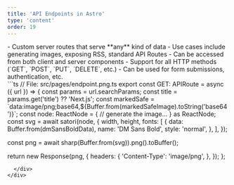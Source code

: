 ```yaml
---
title: 'API Endpoints in Astro'
type: 'content'
order: 19
---
```



<div class="flex gap-6">
  <div class="shrink">
  - Custom server routes that serve **any** kind of data
  - Use cases include generating images, exposing RSS, standard API Routes
  - Can be accessed from both client and server components
  - Support for all HTTP methods (`GET`, `POST`, `PUT`, `DELETE`, etc.)
  - Can be used for form submissions, authentication, etc.
  <div>
    <EndpointDemo/>
  </div>
  </div>

  <div class="flex-1">
    ```ts
// File: src/pages/endpoint.png.ts
export const GET: APIRoute = async ({ url }) => {
  const params = url.searchParams;
  const title = params.get('title') ?? 'Next.js';
  const markedSafe = `data:image/png;base64,${Buffer.from(markedSafeImage).toString('base64')}`;
  const node: ReactNode = {
     // generate the image...
  } as ReactNode;
  const svg = await satori(node, {
    width,
    height,
    fonts: [
      {
        data: Buffer.from(dmSansBoldData),
        name: 'DM Sans Bold',
        style: 'normal',
      },
    ],
  });

  const png = await sharp(Buffer.from(svg)).png().toBuffer();

  return new Response(png, {
      headers: {
        'Content-Type': 'image/png',
      },
    });
};
```
  </div>
</div>

